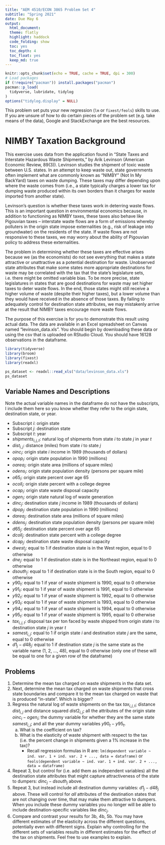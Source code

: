 ```yaml
---
title: "AEM 4510/ECON 3865 Problem Set 4"
subtitle: "Spring 2021"
date: Due May 6
output: 
  html_document:
  theme: flatly
  highlight: haddock
  code_folding: show
  toc: yes
  toc_depth: 4
  toc_float: yes
  keep_md: true
---
```

  
<style type="text/css">
  .main-container {
    max-width: 800px;
    margin-left: auto;
    margin-right: auto;
  }
</style>
  
```r
knitr::opts_chunk$set(echo = TRUE, cache = TRUE, dpi = 300)
# Load packages
if (!require("pacman")) install.packages("pacman")
pacman::p_load(
  tidyverse, lubridate, tidylog
)
options("tidylog.display" = NULL)
```

This problem set puts your new regression (`lm` or `fixest/feols`) skills to use. 
If you are unsure of how to do certain pieces of the problem set (e.g. take means of the data), Google and StackExchange are the best resources.

# NIMBY Taxation Background

This exercise uses data from the application found in “State Taxes and Interstate Hazardous Waste Shipments,” by Arik Levinson (American Economic Review, 89(3)). Levinson studies the shipment of toxic waste between U.S. states. In an attempt to keep waste out, state governments often implement what are commonly known as “NIMBY” (Not In My BackYard) taxes on waste dumping. These taxes may differ depending upon where the waste comes from (i.e., a state typically charges a lower tax for dumping waste produced within its own borders than it charges for waste imported from another state).

Levinson’s question is whether these taxes work in deterring waste flows. This is an important question in environmental economics because, in addition to functioning as NIMBY taxes, these taxes also behave like Pigouvian taxes – interstate waste flows are a form of emissions whereby polluters in the origin state impose externalities (e.g., risk of leakage into groundwater) on the residents of the state. If waste flows are not responsive to these taxes, we may worry about the ability of Pigouvian policy to address these externalities.

The problem in determining whether these taxes are effective arises because we (as the economists) do not see everything that makes a state attractive or unattractive as a potential destination for waste. Unobserved state attributes that make some states more appropriate destinations for waste may be correlated with the tax that the state’s legislature sets, i.e. there might be omitted variable bias. To be more precise, state legislatures in states that are good destinations for waste may set higher taxes to deter waste flows. In the end, those states might still receive a higher volume of waste (despite their higher taxes), but a lower volume than they would have received in the absence of those taxes. By failing to adequately control for destination state attributes, we may mistakenly arrive at the result that NIMBY taxes encourage more waste flows.

The purpose of this exercise is for you to demonstrate this result using actual data. The data are available in an Excel spreadsheet on Canvas named “levinson_data.xls”. You should begin by downloading these data or using the csv that is uploaded on RStudio Cloud. You should have 16128 observations in the dataframe.

```r
library(tidyverse)
library(broom)
library(fixest)
library(readxl)

ps_dataset <- readxl::read_xls("data/levinson_data.xls")
ps_dataset
```

## Variable Names and Descriptions

Note the actual variable names in the dataframe do not have the subscripts, I include them here so you know whether they refer to the origin state, destination state, or year.

- Subscript $i$: origin state
- Subscript $j$: destination state
- Subscript $t$: year
- $shipments_{i,j,t}$: natural log of shipments from state $i$ to state $j$  in year $t$
- $dist_{i,j}$: distance (miles) from state $i$ to state $j$
- $oinc_{i}$: origin state $i$ income in 1989 (thousands of dollars)
- $opop_i$: origin state population in 1990 (millions)
- $oarea_i$: origin state area (millions of square miles)
- $odens_i$: origin state population density (persons per square mile)
- $o65_i$: origin state percent over age 65
- $ocoll_i$: origin state percent with a college degree
- $ocap_i$: origin state waste disposal capacity
- $ogen_i$: origin state natural log of waste generation
- $dinc_{j}$: destination state $j$ income in 1989 (thousands of dollars)
- $dpop_j$: destination state population in 1990 (millions)
- $darea_j$: destination state area (millions of square miles)
- $ddens_j$: destination state population density (persons per square mile)
- $d65_j$: destination state percent over age 65
- $dcoll_j$: destination state percent with a college degree
- $dcap_j$: destination state waste disposal capacity
- $dwest_j$: equal to 1 if destination state is in the West region, equal to 0 otherwise
- $dne_j$: equal to 1 if destination state is in the Northeast region, equal to 0 otherwise
- $dsouth_j$: equal to 1 if destination state is in the South region, equal to 0 otherwise
- $y90_t$: equal to 1 if year of waste shipment is 1990, equal to 0 otherwise
- $y91_t$: equal to 1 if year of waste shipment is 1991, equal to 0 otherwise
- $y92_t$: equal to 1 if year of waste shipment is 1992, equal to 0 otherwise
- $y93_t$: equal to 1 if year of waste shipment is 1993, equal to 0 otherwise
- $y94_t$: equal to 1 if year of waste shipment is 1994, equal to 0 otherwise
- $y95_t$: equal to 1 if year of waste shipment is 1995, equal to 0 otherwise
- $tax_{i,j,t}$: disposal tax per ton faced by waste shipped from origin state $i$ to destination state $j$ in year $t$
- $samest_{i,j}$: equal to 1 if origin state $i$ and destination state $j$ are the same, equal to 0 otherwise
- $d1_{j} - d48_j$: equal to 1 if destination state $j$ is the same state as the variable name (1, 2, ..., 48), equal to 0 otherwise (only one of these will be equal to one for a given row of the dataframe)

## Problems

1. Determine the mean tax charged on waste shipments in the data set. 
2. Next, determine the mean tax charged on waste shipments that cross state boundaries and compare it to the mean tax charged on waste that is produced “in-state”. Which is bigger?
3. Regress the natural log of waste shipments on the tax $tax_{i,j,t}$; distance $dist_{i,j}$ and distance squared $dist2_{i,j}$; all the attributes of the origin state $oinc_i - ogen_i$; the dummy variable for whether they are the same state $samest_{i,j}$; and all the year dummy variables $y90_t - y95_t$.
    a. What is the coefficient on tax?
    b. What is the elasticity of waste shipment with respect to the tax (i.e. the percent change in shipments given a 1% increase in the tax)?
        - Recall regression formulas in R are: `lm(dependent variable ~ ind. var. 1 + ind. var. 2 + ..., data = dataframe)` or `feols(dependent variable ~ ind. var. 1 + ind. var. 2 + ..., data = dataframe)`
4. Repeat 3, but control for (i.e. add them as independent variables) all the destination state attributes that might capture attractiveness of the state to dumpers: $dinc_j - dsouth_j$ above.
5. Repeat 3, but instead include all destination dummy variables: $d1_{j} - d48_j$ above. These will control for *all* attributes of the destination states that are not changing over time, that may make them attractive to dumpers. When you include these dummy variables you no longer will be able to include destination-specific variables like $dinc_j$.
6. Compare and contrast your results for 3b, 4b, 5b. You may have different estimates of the elasticity across the different questions, potentially even with different signs. Explain why controlling for the different sets of variables results in different estimates for the effect of the tax on shipments. Feel free to use examples to explain.